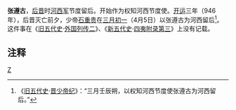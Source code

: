  {{Expand |time=2009-04-28T04:29:57+00:00 }}<!-- 本调用由 {{subst:Expand/auto}} 自动产生。 -->

'''张遵古'''，[[后晋|后晋]]时[[河西节度使|河西军]]节度留后。开始作为权知河西节度使。[[开运_(后晋)|开运]]三年（946年），后晋灭亡前夕，少帝[[石重贵|石重贵]]在[[三月初一|三月初一]]（4月5日）以张遵古为河西留后<ref>《[[旧五代史|旧五代史]]·[[s:旧五代史/卷84|晋少帝纪]]》：“三月壬辰朔，以权知河西节度使张遵古为河西留后。”</ref>。这件事在《[[旧五代史|旧五代史]]·[[s:旧五代史/卷138|外国列传二]]》、《[[新五代史|新五代史]]·[[s:新五代史/卷74|四夷附录第三]]》上没有记载。

{{start box}}
{{s-before|[[陈延晖|陈延晖]]}}
{{s-title|[[河西节度使|河西节度使]]}}
{{s-after|[[折逋嘉施|折逋嘉施]]}}
{{end box}}

==注释==
<references/>

[[Category:五代十国人物|Z]]